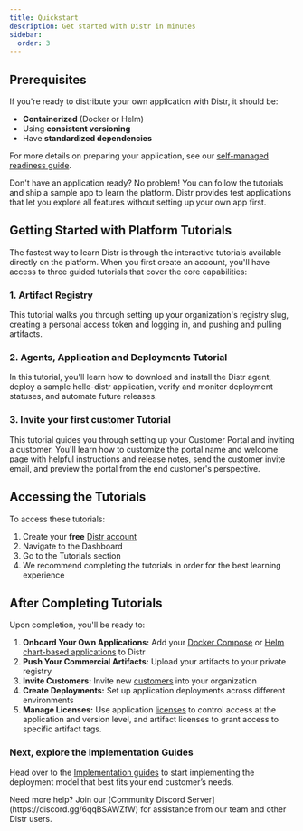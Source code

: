 ```yaml
---
title: Quickstart
description: Get started with Distr in minutes
sidebar:
  order: 3
---
```



## Prerequisites

If you're ready to distribute your own application with Distr, it should be:

- **Containerized** (Docker or Helm)
- Using **consistent versioning**
- Have **standardized dependencies**

For more details on preparing your application, see our [self-managed readiness guide](https://glasskube.dev/white-paper/building-blocks/).

<Aside type="tip">
  Don't have an application ready? No problem! You can follow the tutorials and
  ship a sample app to learn the platform. Distr provides test applications that
  let you explore all features without setting up your own app first.
</Aside>

## Getting Started with Platform Tutorials

The fastest way to learn Distr is through the interactive tutorials available directly on the platform. When you first create an account, you'll have access to three guided tutorials that cover the core capabilities:

<ThemeImage
  lightSrc="/src/assets/docs/getting-started/quickstart/tutorials-light.png"
  darkSrc="/src/assets/docs/getting-started/quickstart/tutorials-dark.png"
  alt="Fully-Self-Managed diagram"
/>

### 1. Artifact Registry

This tutorial walks you through setting up your organization's registry slug, creating a personal access token and logging in, and pushing and pulling artifacts.

### 2. Agents, Application and Deployments Tutorial

In this tutorial, you'll learn how to download and install the Distr agent, deploy a sample hello-distr application, verify and monitor deployment statuses, and automate future releases.

### 3. Invite your first customer Tutorial

This tutorial guides you through setting up your Customer Portal and inviting a customer. You'll learn how to customize the portal name and welcome page with helpful instructions and release notes, send the customer invite email, and preview the portal from the end customer's perspective.

## Accessing the Tutorials

To access these tutorials:

1. Create your **free** [Distr account](https://app.distr.sh/login)
2. Navigate to the Dashboard
3. Go to the Tutorials section
4. We recommend completing the tutorials in order for the best learning experience


## After Completing Tutorials

Upon completion, you'll be ready to:

1. **Onboard Your Own Applications:** Add your [Docker Compose](/docs/guides/platform-management/onboarding-a-docker-app/) or [Helm chart-based applications](/docs/guides/platform-management/onboarding-a-helm-app/) to Distr
2. **Push Your Commercial Artifacts:** Upload your artifacts to your private registry
3. **Invite Customers:** Invite new [customers](docs/guides/platform-management/onboarding-a-new-customer/) into your organization
4. **Create Deployments:** Set up application deployments across different environments
5. **Manage Licenses:** Use application [licenses](/docs/guides/platform-management/license-mgmt/) to control access at the application and version level, and artifact licenses to grant access to specific artifact tags.

### Next, explore the Implementation Guides

Head over to the [Implementation guides](/docs/guides/implementation/fully-self-managed-deployment-guide/) to start implementing the deployment model that best fits your end customer’s needs.

<Aside type="tip">
  Need more help? Join our [Community Discord Server](https://discord.gg/6qqBSAWZfW) for
  assistance from our team and other Distr users.
</Aside>
